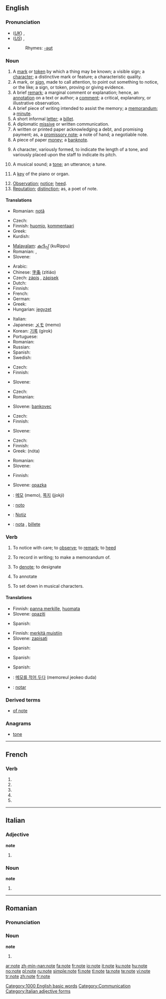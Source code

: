 {{see|Note|noté}}
==English==

{{rank|fall|pass|doing|547|note|pay|red|unto}}

===Pronunciation===
* (''[[Received Pronunciation|UK]]'') {{IPA|/nəʊt/}}, {{SAMPA|/n@Ut/}}
* (''[[General American|US]]'') {{IPA|/noʊt/}}, {{SAMPA|/noUt/}}
* {{audio|en-us-note.ogg|Audio (US)}}
*: Rhymes: [[Rhymes:English:-əʊt|-əʊt]]

===Noun===
{{en-noun}}

# A [[mark]] or [[token]] by which a thing may be known; a visible sign; a [[character]]; a distinctive mark or feature; a characteristic quality.
# A mark, or [[sign]], made to call attention, to point out something to notice, or the like; a sign, or token, proving or giving evidence.
# A brief [[remark]]; a marginal comment or explanation; hence, an [[annotation]] on a text or author; a [[comment]]; a critical,  explanatory, or illustrative observation.
# A brief piece of writing intended to assist the memory; a [[memorandum]]; a [[minute]].
# A short informal [[letter]]; a [[billet]].
# A diplomatic [[missive]] or written communication.
# A written or printed paper acknowledging a debt, and promising payment; as, a [[promissory note]]; a note of hand; a negotiable note.
# A piece of paper [[money]]; a [[banknote]].
# {{music}} A character, variously formed, to indicate the length of a tone, and variously placed upon the staff to indicate its pitch.
# {{music}} A musical sound; a [[tone]]; an utterance; a tune.
# {{music}} A [[key]] of the piano or organ.
# [[Observation]]; [[notice]]; [[heed]].
# [[Reputation]]; [[distinction]]; as, a poet of note.

====Translations====
{{trans-top|visible sign}}
* Romanian: [[notă]] {{f}}
{{trans-mid}}
{{trans-bottom}}

{{trans-top|mark, or sign, made to call attention}}
{{trans-mid}}
{{trans-bottom}}

{{trans-top|marginal comment or explanation}}
* Czech: {{t-|cs|poznámka|f}}
* Finnish: [[huomio]], [[kommentaari]]
* Greek: {{t+|el|σημείωση|f|sc=Grek}}
* Kurdish: {{KUchar|[[تێبیبی]]}}
{{trans-mid}}
* [[Malayalam]]: [[കുറിപ്പ്]] (kuRippu)
* Romanian: {{t|ro|notă|f}}, {{t|ro|comentariu|n}}
* Slovene: {{t+|sl|opomba|f}}
{{trans-bottom}}

{{trans-top|memorandum}}
* Arabic: {{Arab|[[مذكرة]]}} {{IPAchar|(muðákkara)}} {{f}}
* Chinese: [[字条]] (zìtiáo)
* Czech: [[zápis]] {{m}}, [[zápisek]] {{m}}
* Dutch: {{t+|nl|aantekening|f}}
* Finnish: {{t-|fi|muistiinpano}}
* French: {{t+|fr|note|f}}
* German: {{t+|de|Notiz|f}}
* Greek: {{t+|el|σημείωση|f|sc=Grek}}
* Hungarian: [[jegyzet]]
{{trans-mid}}
* Italian: {{t+|it|nota|f}}
* Japanese: [[メモ]] (memo)
* Korean: [[기록]] (girok)
* Portuguese: {{t+|pt|nota|f}}
* Romanian: {{t|ro|notă|f}}
* Russian: {{t+|ru|записка|f|tr=zapíska|sc=Cyrl}}
* Spanish: {{t-|es|nota|f}}
* Swedish: {{t+|sv|anteckning|c}}
{{trans-bottom}}

{{trans-top|short informal letter}}
{{trans-mid}}
{{trans-bottom}}

{{trans-top|diplomatic missive or written communication}}
* Czech: {{t-|cs|nóta|f}}
* Finnish: {{t-|fi|nootti}}
{{trans-mid}}
* Slovene: {{t+|sl|nota|f}}
{{trans-bottom}}

{{trans-top|written or printed paper acknowledging a debt, and promising payment}}
{{trans-mid}}
{{trans-bottom}}

{{trans-top|piece of paper money; a banknote}}
* Czech: {{t-|cs|bankovka|f}}
* Romanian: {{t|ro|bancnotă|f}}
{{trans-mid}}
* Slovene: [[bankovec]] {{m}}
{{trans-bottom}}

{{trans-top|character indicating the length and pitch of a tone}}
* Czech: {{t-|cs|nota|f}}
* Finnish: {{t-|fi|nuotti}}
{{trans-mid}}
* Slovene: {{t+|sl|nota|f}}
{{trans-bottom}}

{{trans-top|musical sound}}
* Czech: {{t-|cs|nota|f}}
* Finnish: {{t-|fi|nuotti}}
* Greek: {{t+|el|νότα|f|sc=Grek}} (nóta)
{{trans-mid}}
* Romanian: {{t|ro|notă|f}}
* Slovene: {{t+|sl|nota|f}}
{{trans-bottom}}

{{trans-top|key of the piano or organ}}
{{trans-mid}}
{{trans-bottom}}

{{trans-top|observation}}
* Finnish: {{t+|fi|huomio}}
{{trans-mid}}
* Slovene: [[opazka]] {{f}}
{{trans-bottom}}

{{trans-top|reputation; distinction; as, a poet of note}}
{{trans-mid}}
{{trans-bottom}}

{{checktrans}}
* {{ttbc|Korean}}: [[메모]] (memo), [[쪽지]] (jjokji)
* {{ttbc|Ido}}: [[noto]]
* {{ttbc|German}}: [[Notiz]] {{f}}
* {{ttbc|Spanish}}: [[nota]] {{f}}, [[billete]] {{m}}

===Verb===
{{en-verb|notes|noting|noted}}

# {{transitive}} To notice with care; to [[observe]]; to [[remark]]; to [[heed]]
# {{transitive}} To record in writing; to make a memorandum of.
# {{transitive}} To [[denote]]; to designate
# {{transitive}} To annotate
# {{transitive}} To set down in musical characters.

====Translations====
{{trans-top|To notice with care}}
* Finnish: [[panna merkille]], [[huomata]]
* Slovene: [[opaziti]]
{{trans-mid}}
* Spanish: {{t-|es|notar}}
{{trans-bottom}}

{{trans-top|To record in writing}}
* Finnish: [[merkitä muistiin]]
* Slovene: [[zapisati]]
{{trans-mid}}
* Spanish: {{t+|es|anotar}}
{{trans-bottom}}

{{trans-top|To denote}}
* Spanish: {{t-|es|denotar}}
{{trans-mid}}
{{trans-bottom}}

{{trans-top|To annotate}}
* Spanish: {{t+|es|anotar}}
{{trans-mid}}
{{trans-bottom}}

{{trans-top|To set down in musical characters}}
{{trans-mid}}
{{trans-bottom}}

{{checktrans}}
* {{ttbc|Korean}}: [[메모를 적어 두다]] (memoreul jeokeo duda)
* {{ttbc|Ido}}: [[notar]]

===Derived terms===
* [[of note]]

===Anagrams===
* [[tone]]

[[Category:1000 English basic words]]
[[Category:Communication]]

----

==French==

===Verb===
{{fr-verb-form}}

# {{form of|[[first-person|First-person]] [[singular]] [[present indicative]]|noter|lang=French}}
# {{form of|[[third-person|Third-person]] [[singular]] [[present indicative]]| noter|lang=French}}
# {{form of|First-person singular [[present subjunctive]]|noter|lang=French}}
# {{form of|[[third-person|Third-person]] singular [[present subjunctive]]| noter|lang=French}}
# {{form of|Second-person singular [[imperative]]|noter |lang=French}}

----

==Italian==

===Adjective===
'''note''' {{p}}

# {{feminine of|noto#Adjective|noto}}

===Noun===
'''note''' {{f}}

# {{plural of|nota|lang=Italian}}

[[Category:Italian adjective forms]]

----

==Romanian==

===Pronunciation===
{{IPA|[ˈnote]|lang=ro}}

===Noun===
'''note''' {{f|p}}

# {{plural of|notă|lang=Romanian}}

{{see|noté}}

[[ar:note]]
[[zh-min-nan:note]]
[[fa:note]]
[[fr:note]]
[[io:note]]
[[it:note]]
[[ku:note]]
[[hu:note]]
[[no:note]]
[[pl:note]]
[[ru:note]]
[[simple:note]]
[[fi:note]]
[[tl:note]]
[[ta:note]]
[[te:note]]
[[vi:note]]
[[tr:note]]
[[zh:note]]
[[fr:note]]